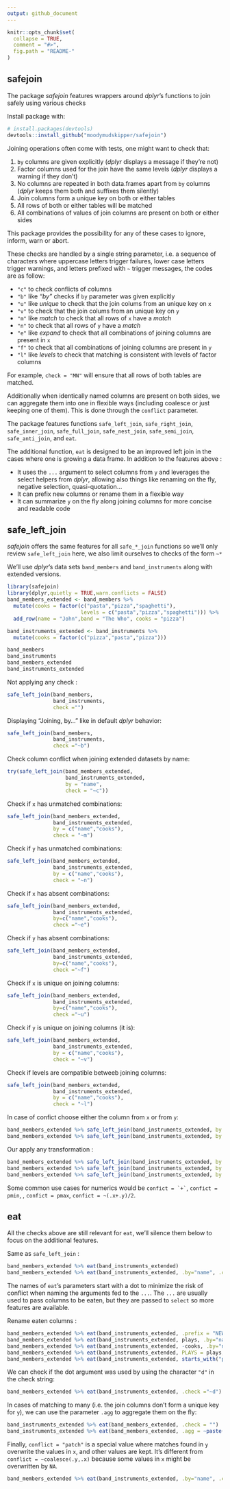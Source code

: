 ```yaml
---
output: github_document
---
```


<!-- README.md is generated from README.Rmd. Please edit that file -->

```r
knitr::opts_chunk$set(
  collapse = TRUE,
  comment = "#>",
  fig.path = "README-"
)
```

## safejoin

The package *safejoin* features wrappers around *dplyr*'s functions to join 
safely using various checks

Install package with:

```r
# install.packages(devtools)
devtools::install_github("moodymudskipper/safejoin")
```

Joining operations often come with tests, one might want to check that:

 1. `by` columns are given explicitly (*dplyr* displays a message if 
   they're not)
 2. Factor columns used for the join have the same levels (*dplyr* displays a
   warning if they don't)
 3. No columns are repeated in both data.frames apart from `by` columns
   (*dplyr* keeps them both and suffixes them silently)
 4. Join columns form a unique key on both or either tables
 5. All rows of both or either tables will be matched
 6. All combinations of values of join columns are present on both or either sides
 
This package provides the possibility for any of these cases to ignore, inform,
warn or abort. 

These checks are handled by a single string parameter, i.e. a sequence of
characters where uppercase letters trigger failures, lower case letters trigger
warnings, and letters prefixed with `~` trigger messages, the codes are as follow:

* `"c"` to check *c*onflicts of *c*olumns
* `"b"` like *"by"* checks if `by` parameter was given explicitly
* `"u"` like *unique* to check that the join colums from an unique key on `x`
* `"v"` to check that the join colums from an unique key on `y`
* `"m"` like *match* to check that all rows of `x` have a _match_
* `"n"` to check that all rows of `y` have a _match_
* `"e"` like *expand* to check that all combinations of joining columns are present in `x`
* `"f"`  to check that all combinations of joining columns are present in `y`
* `"l"`  like *levels* to check that matching is consistent with levels of factor columns

For example, `check = "MN"` will ensure that all rows of both tables are matched.

Additionally when identically named columns are present on both
sides, we can aggregate them into one in flexible ways (including coalesce or
just keeping one of them). This is done through the `conflict` parameter.

The package features functions `safe_left_join`, `safe_right_join`, 
`safe_inner_join`,  `safe_full_join`, `safe_nest_join`,  `safe_semi_join`, 
`safe_anti_join`, and `eat`.

The additional function, `eat`
is designed to be an improved left join in the cases where one is growing a 
data frame. In addition to the features above :

* It uses the `...` argument to select columns from `y` and leverages the select helpers from *dplyr*, allowing also things like renaming on the fly, negative selection, 
  quasi-quotation...
* It can prefix new columns or rename them in a flexible way
* It can summarize `y` on the fly along joining columns for more concise and
readable code

## safe_left_join

*safejoin* offers the same features for all `safe_*_join` functions so we'll
only review `safe_left_join` here, we also limit ourselves to checks of the form
`~*`

We'll use *dplyr*'s data sets `band_members` and `band_instruments` along with
extended versions.

```r
library(safejoin)
library(dplyr,quietly = TRUE,warn.conflicts = FALSE)
band_members_extended <- band_members %>%
  mutate(cooks = factor(c("pasta","pizza","spaghetti"),
                        levels = c("pasta","pizza","spaghetti"))) %>%
  add_row(name = "John",band = "The Who", cooks = "pizza")

band_instruments_extended <- band_instruments %>%
  mutate(cooks = factor(c("pizza","pasta","pizza")))

band_members
band_instruments
band_members_extended
band_instruments_extended
```

Not applying any check :

```r
safe_left_join(band_members,
               band_instruments,
               check ="")
```

Displaying "Joining, by..." like in default *dplyr* behavior:

```r
safe_left_join(band_members,
               band_instruments,
               check ="~b")
```

Check column conflict when joining extended datasets by name:

```r
try(safe_left_join(band_members_extended,
                   band_instruments_extended,
                   by = "name",
                   check = "~c"))
```

Check if `x` has unmatched combinations:

```r
safe_left_join(band_members_extended,
               band_instruments_extended,
               by = c("name","cooks"),
               check = "~m")
```

Check if `y` has unmatched combinations:

```r
safe_left_join(band_members_extended,
               band_instruments_extended,
               by = c("name","cooks"),
               check = "~n")
```

Check if `x` has absent combinations:

```r
safe_left_join(band_members_extended,
               band_instruments_extended,
               by=c("name","cooks"),
               check ="~e")
```

Check if `y` has absent combinations:

```r
safe_left_join(band_members_extended,
               band_instruments_extended,
               by=c("name","cooks"),
               check ="~f")
```

Check if `x` is unique on joining columns:

```r
safe_left_join(band_members_extended,
               band_instruments_extended,
               by=c("name","cooks"),
               check ="~u")
```

Check if `y` is unique on joining columns (it is):

```r
safe_left_join(band_members_extended,
               band_instruments_extended,
               by = c("name","cooks"),
               check = "~v")
```

Check if levels are compatible betweeb joining columns:

```r
safe_left_join(band_members_extended,
               band_instruments_extended,
               by = c("name","cooks"),
               check = "~l")
```

In case of confict choose either the column from `x` or from `y`:

```r
band_members_extended %>% safe_left_join(band_instruments_extended, by = "name", conflict = ~.x)
band_members_extended %>% safe_left_join(band_instruments_extended, by = "name", conflict = ~.y)
```

Our apply any transformation :

```r
band_members_extended %>% safe_left_join(band_instruments_extended, by = "name", conflict = coalesce)
band_members_extended %>% safe_left_join(band_instruments_extended, by = "name", conflict = ~coalesce(.y,.x))
band_members_extended %>% safe_left_join(band_instruments_extended, by = "name", conflict = paste)
```

Some common use cases for numerics would be ``confict = `+` ``, `confict = pmin`,
, `confict = pmax`, `confict = ~(.x+.y)/2`.

## eat

All the checks above are still relevant for `eat`, we'll silence them below to
focus on the additional features.

Same as `safe_left_join` :

```r
band_members_extended %>% eat(band_instruments_extended)
band_members_extended %>% eat(band_instruments_extended, .by="name", .check = "")
```

The names of `eat`'s parameters start with a dot to minimize the risk of conflict
when naming the arguments fed to the `...`. The `...` are usually used to pass
columns to be eaten, but they are passed to `select` so more features are
available.

Rename eaten columns :

```r
band_members_extended %>% eat(band_instruments_extended, .prefix = "NEW", .check = "")
band_members_extended %>% eat(band_instruments_extended, plays, .by="name", .check = "")
band_members_extended %>% eat(band_instruments_extended, -cooks, .by="name", .check = "")
band_members_extended %>% eat(band_instruments_extended, PLAYS = plays, .check = "")
band_members_extended %>% eat(band_instruments_extended, starts_with("p"), .by="name", .check ="")
```

We can check if the dot argument was used by using the character `"d"` in the check string:

```r
band_members_extended %>% eat(band_instruments_extended, .check ="~d")
```

In cases of matching to many (i.e. the join columns don't form a unique key for
`y`), we can use the parameter `.agg` to aggregate them on the fly:

```r
band_instruments_extended %>% eat(band_members_extended, .check = "")
band_instruments_extended %>% eat(band_members_extended, .agg = ~paste(.,collapse="/"), .check = "")
```

Finally, `conflict = "patch"` is a special value where matches found in `y`
overwrite the values in `x`, and other values are kept. It's different from
`conflict = ~coalesce(.y,.x)` because some values in `x` might be overwritten
by `NA`.

```r
band_members_extended %>% eat(band_instruments_extended, .by="name", .conflict = "patch", .check = "")
```
